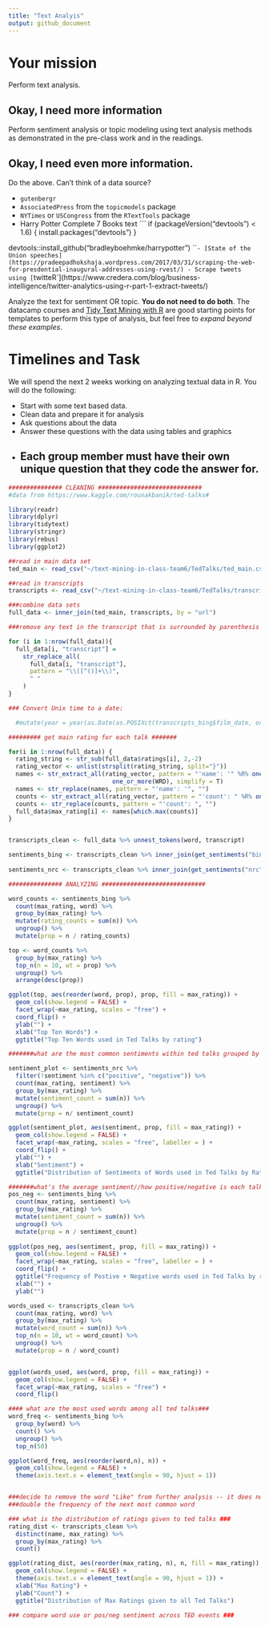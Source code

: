 ```yaml
---
title: "Text Analyis"
output: github_document
---
```


# Your mission

Perform text analysis.

## Okay, I need more information

Perform sentiment analysis or topic modeling using text analysis methods as demonstrated in the pre-class work and in the readings.

## Okay, I need even more information.

Do the above. Can't think of a data source?

- `gutenbergr`
- `AssociatedPress` from the `topicmodels` package
- `NYTimes` or `USCongress` from the `RTextTools` package
- Harry Potter Complete 7 Books text
    ```
    if (packageVersion("devtools") < 1.6) {
  install.packages("devtools")
}

devtools::install_github("bradleyboehmke/harrypotter")
    ```
- [State of the Union speeches](https://pradeepadhokshaja.wordpress.com/2017/03/31/scraping-the-web-for-presdential-inaugural-addresses-using-rvest/)
- Scrape tweets using [`twitteR`](https://www.credera.com/blog/business-intelligence/twitter-analytics-using-r-part-1-extract-tweets/)

Analyze the text for sentiment OR topic. **You do not need to do both**. The datacamp courses and [Tidy Text Mining with R](http://tidytextmining.com/) are good starting points for templates to perform this type of analysis, but feel free to *expand beyond these examples*.

# Timelines and Task


We will spend the next 2 weeks working on analyzing textual data in R. You will do the following:

- Start with some text based data.
- Clean data and prepare it for analysis
- Ask questions about the data
- Answer these questions with the data using tables and graphics
- Each group member must have their own unique question that they code the answer for. 
----------------------
```r
############### CLEANING #############################
#data from https://www.kaggle.com/rounakbanik/ted-talks#

library(readr)
library(dplyr)
library(tidytext)
library(stringr)
library(rebus)
library(ggplot2)

##read in main data set
ted_main <- read_csv("~/text-mining-in-class-team6/TedTalks/ted_main.csv")

##read in transcripts
transcripts <- read_csv("~/text-mining-in-class-team6/TedTalks/transcripts.csv")

###combine data sets
full_data <- inner_join(ted_main, transcripts, by = "url")

###remove any text in the transcript that is surrounded by parenthesis

for (i in 1:nrow(full_data)){
  full_data[i, "transcript"] = 
    str_replace_all(
      full_data[i, "transcript"],
      pattern = "\\([^()]+\\)", 
      " "
    )
}

### Convert Unix time to a date:

  #mutate(year = year(as.Date(as.POSIXct(transcripts_bing$film_date, origin="1970-01-01"))))

######### get main rating for each talk #######

for(i in 1:nrow(full_data)) {
  rating_string <- str_sub(full_data$ratings[i], 2,-2)
  rating_vector <- unlist(strsplit(rating_string, split="}"))
  names <- str_extract_all(rating_vector, pattern = "'name': '" %R% one_or_more(WRD) %R% optional('-') %R% 
                             one_or_more(WRD), simplify = T)
  names <- str_replace(names, pattern = "'name': '", "")
  counts <- str_extract_all(rating_vector, pattern = "'count': " %R% one_or_more(DGT), simplify = T)
  counts <- str_replace(counts, pattern = "'count': ", "")
  full_data$max_rating[i] <- names[which.max(counts)]
}


transcripts_clean <- full_data %>% unnest_tokens(word, transcript)

sentiments_bing <- transcripts_clean %>% inner_join(get_sentiments("bing")) 
                
sentiments_nrc <- transcripts_clean %>% inner_join(get_sentiments("nrc")) %>% filter(!word %in% c("like"))
```

```r
############### ANALYZING #############################

word_counts <- sentiments_bing %>%
  count(max_rating, word) %>%
  group_by(max_rating) %>%
  mutate(rating_counts = sum(n)) %>%
  ungroup() %>%
  mutate(prop = n / rating_counts) 

top <- word_counts %>%
  group_by(max_rating) %>%
  top_n(n = 10, wt = prop) %>%
  ungroup() %>%
  arrange(desc(prop)) 

ggplot(top, aes(reorder(word, prop), prop, fill = max_rating)) +
  geom_col(show.legend = FALSE) +
  facet_wrap(~max_rating, scales = "free") +
  coord_flip() + 
  ylab("") +
  xlab("Top Ten Words") + 
  ggtitle("Top Ten Words used in Ted Talks by rating")
```



```r
#######what are the most common sentiments within ted talks grouped by their most popular rating#########

sentiment_plot <- sentiments_nrc %>%
  filter(!sentiment %in% c("positive", "negative")) %>%
  count(max_rating, sentiment) %>%
  group_by(max_rating) %>%
  mutate(sentiment_count = sum(n)) %>%
  ungroup() %>%
  mutate(prop = n/ sentiment_count)

ggplot(sentiment_plot, aes(sentiment, prop, fill = max_rating)) +
  geom_col(show.legend = FALSE) +
  facet_wrap(~max_rating, scales = "free", labeller = ) +
  coord_flip() + 
  ylab("") + 
  xlab("Sentiment") +
  ggtitle("Distribution of Sentiments of Words used in Ted Talks by Rating")


```

```r
#######what's the average sentiment//how positive/negative is each talk grouped by popular rating#########
pos_neg <- sentiments_bing %>%
  count(max_rating, sentiment) %>%
  group_by(max_rating) %>% 
  mutate(sentiment_count = sum(n)) %>%
  ungroup() %>%
  mutate(prop = n / sentiment_count)
  
ggplot(pos_neg, aes(sentiment, prop, fill = max_rating)) +
  geom_col(show.legend = FALSE) +
  facet_wrap(~max_rating, scales = "free", labeller = ) +
  coord_flip() + 
  ggtitle("Frequency of Postive + Negative words used in Ted Talks by rating") + 
  xlab("") + 
  ylab("")

```


```r
words_used <- transcripts_clean %>%
  count(max_rating, word) %>%
  group_by(max_rating) %>% 
  mutate(word_count = sum(n)) %>%
  top_n(n = 10, wt = word_count) %>%
  ungroup() %>%
  mutate(prop = n / word_count)


ggplot(words_used, aes(word, prop, fill = max_rating)) +
  geom_col(show.legend = FALSE) +
  facet_wrap(~max_rating, scales = "free") +
  coord_flip()
```

```r
#### what are the most used words among all ted talks###
word_freq <- sentiments_bing %>%
  group_by(word) %>%
  count() %>%
  ungroup() %>%
  top_n(50)

ggplot(word_freq, aes(reorder(word,n), n)) + 
  geom_col(show.legend = FALSE) +
  theme(axis.text.x = element_text(angle = 90, hjust = 1))


###decide to remove the word "Like" from further analysis -- it does not have a sentiment and has almost
###double the frequency of the next most common word
```

```r
### what is the distribution of ratings given to ted talks ###
rating_dist <- transcripts_clean %>%
  distinct(name, max_rating) %>%
  group_by(max_rating) %>%
  count()

ggplot(rating_dist, aes(reorder(max_rating, n), n, fill = max_rating)) +
  geom_col(show.legend = FALSE) + 
  theme(axis.text.x = element_text(angle = 90, hjust = 1)) + 
  xlab("Max Rating") + 
  ylab("Count") +
  ggtitle("Distribution of Max Ratings given to all Ted Talks")
```

```r
### compare word use or pos/neg sentiment across TED events ###
```


